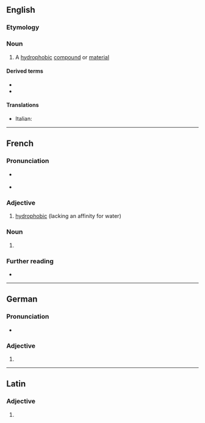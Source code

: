 ==English==
{{wikipedia}}

===Etymology===
{{confix|en|hydro|phobe}}

===Noun===
{{en-noun}}

# {{lb|en|chemistry}} A [[hydrophobic]] [[compound]] or [[material]]

====Derived terms====
* {{l|en|hydrophobic}}
* {{l|en|superhydrophobe}}

====Translations====
{{trans-top|hydrophobic compound or material}}
* Italian: {{t+|it|idrofobo|m}}
{{trans-mid}}
{{trans-bottom}}

----

==French==

===Pronunciation===
* {{fr-muteh}} {{fr-IPA}}
* {{audio|fr|LL-Q150 (fra)-DSwissK-hydrophobe.wav|Audio}}

===Adjective===
{{fr-adj}}

# [[hydrophobic]] (lacking an affinity for water)

===Noun===
{{fr-noun|mf}}

# {{l|en|hydrophobe}}

===Further reading===
* {{R:TLFi}}

----

==German==

===Pronunciation===
* {{audio|de|De-hydrophobe.ogg|Audio}}

===Adjective===
{{head|de|adjective form}}

# {{de-adj form of|hydrophob}}

----

==Latin==

===Adjective===
{{la-adj-form|hydrophobe}}

# {{inflection of|la|hydrophobus||voc|m|s}}